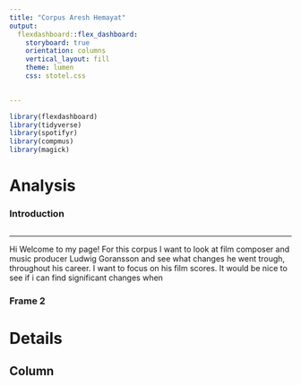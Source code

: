 ```yaml
---
title: "Corpus Aresh Hemayat"
output: 
  flexdashboard::flex_dashboard:
    storyboard: true
    orientation: columns
    vertical_layout: fill
    theme: lumen
    css: stotel.css

    
---
```



```r
library(flexdashboard)
library(tidyverse)
library(spotifyr)
library(compmus)
library(magick)


```


Analysis {.storyboard}
=========================================

### Introduction

```r

```

***
Hi Welcome to my page! For this corpus I want to look at film composer and music producer Ludwig Goransson and see what changes he went trough, throughout his career. I want to focus on his film scores. It would be nice to see if i can find significant changes when 

### Frame 2




Details
=========================================

Column
-----------------------------------------
